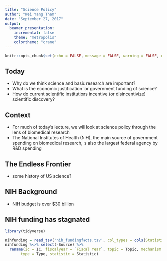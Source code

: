 ```yaml
---
title: "Science Policy"
author: "Wei Yang Tham"
date: "September 27, 2017"
output:
  beamer_presentation:
    incremental: false
    theme: "metropolis"
    colortheme: "crane"
---
```


```r
knitr::opts_chunk$set(echo = FALSE, message = FALSE, warning = FALSE, dev = 'pdf')
```

<!--
Learning objectives: 

Role of basic science in economic growth
economic rationale for public funding of science
how economics can be used to understand institutions and incentives in science - talk about doubling

-->

## Today

- Why do we think science and basic research are important?
- What is the economic justification for government funding of science?
- How do current scientific institutions incentive (or disincentivize) scientific discovery?

## Context
- For much of today's lecture, we will look at science policy through the lens of biomedical research
- The National Institutes of Health (NIH), the main source of government spending on biomedical research, is also the largest federal agency by R&D spending

## The Endless Frontier
- some history of US science?

## NIH Background
- NIH budget is over \$30 billion

## NIH funding has stagnated
```r
library(tidyverse)

nihfunding = read_tsv('nih_fundingfacts.tsv', col_types = cols(Statistic = 'd')) 
nihfunding %<>% select(-Source) %>% 
  rename(ic = IC, fiscalyear = `Fiscal Year`, topic = Topic, mechanism = Mechanism, activity = Activity, 
       type = Type, statistic = Statistic)

```

## 




